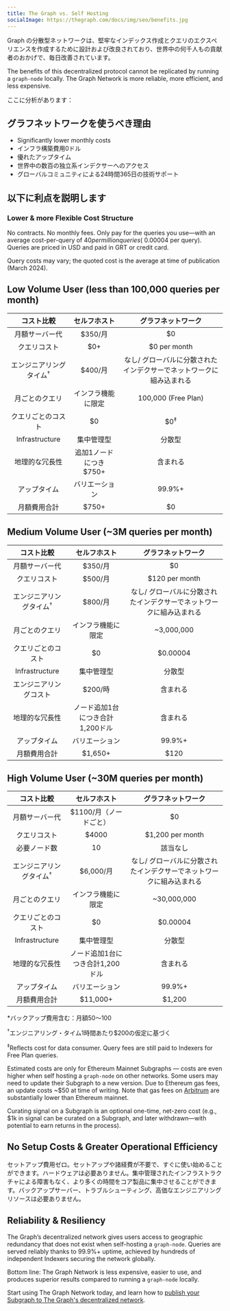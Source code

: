 ```yaml
---
title: The Graph vs. Self Hosting
socialImage: https://thegraph.com/docs/img/seo/benefits.jpg
---
```


Graph の分散型ネットワークは、堅牢なインデックス作成とクエリのエクスペリエンスを作成するために設計および改良されており、世界中の何千人もの貢献者のおかげで、毎日改善されています。

The benefits of this decentralized protocol cannot be replicated by running a `graph-node` locally. The Graph Network is more reliable, more efficient, and less expensive.

ここに分析があります：

## グラフネットワークを使うべき理由

- Significantly lower monthly costs
- インフラ構築費用0ドル
- 優れたアップタイム
- 世界中の数百の独立系インデクサーへのアクセス
- グローバルコミュニティによる24時間365日の技術サポート

## 以下に利点を説明します

### Lower & more Flexible Cost Structure

No contracts. No monthly fees. Only pay for the queries you use—with an average cost-per-query of $40 per million queries (~$0.00004 per query). Queries are priced in USD and paid in GRT or credit card.

Query costs may vary; the quoted cost is the average at time of publication (March 2024).

## Low Volume User (less than 100,000 queries per month)

| コスト比較 | セルフホスト | グラフネットワーク |
| :-: | :-: | :-: |
| 月額サーバー代 | $350/月 | $0 |
| クエリコスト | $0+ | $0 per month |
| エンジニアリングタイム<sup>†</sup> | $400/月 | なし/ グローバルに分散されたインデクサーでネットワークに組み込まれる |
| 月ごとのクエリ | インフラ機能に限定 | 100,000 (Free Plan) |
| クエリごとのコスト | $0 | $0<sup>‡</sup> |
| Infrastructure | 集中管理型 | 分散型 |
| 地理的な冗長性 | 追加1ノードにつき$750+ | 含まれる |
| アップタイム | バリエーション | 99.9%+ |
| 月額費用合計 | <span className="highlight-row" />$750+ | $0 |

## Medium Volume User (~3M queries per month)

| コスト比較 | セルフホスト | グラフネットワーク |
| :-: | :-: | :-: |
| 月額サーバー代 | $350/月 | $0 |
| クエリコスト | $500/月 | $120 per month |
| エンジニアリングタイム<sup>†</sup> | $800/月 | なし/ グローバルに分散されたインデクサーでネットワークに組み込まれる |
| 月ごとのクエリ | インフラ機能に限定 | ~3,000,000 |
| クエリごとのコスト | $0 | $0.00004 |
| Infrastructure | 集中管理型 | 分散型 |
| エンジニアリングコスト | $200/時 | 含まれる |
| 地理的な冗長性 | ノード追加1台につき合計1,200ドル | 含まれる |
| アップタイム | バリエーション | 99.9%+ |
| 月額費用合計 | <span className="highlight-row" /> $1,650+ | $120 |

## High Volume User (~30M queries per month)

| コスト比較 | セルフホスト | グラフネットワーク |
| :-: | :-: | :-: |
| 月額サーバー代 | $1100/月（ノードごと） | $0 |
| クエリコスト | $4000 | $1,200 per month |
| 必要ノード数 | 10 | 該当なし |
| エンジニアリングタイム<sup>†</sup> | $6,000/月 | なし/ グローバルに分散されたインデクサーでネットワークに組み込まれる |
| 月ごとのクエリ | インフラ機能に限定 | ~30,000,000 |
| クエリごとのコスト | $0 | $0.00004 |
| Infrastructure | 集中管理型 | 分散型 |
| 地理的な冗長性 | ノード追加1台につき合計1,200ドル | 含まれる |
| アップタイム | バリエーション | 99.9%+ |
| 月額費用合計 | <span className="highlight-row" /> $11,000+ | $1,200 |

\*バックアップ費用含む：月額$50〜$100

<sup>†</sup>エンジニアリング・タイム1時間あたり$200の仮定に基づく

<sup>‡</sup>Reflects cost for data consumer. Query fees are still paid to Indexers for Free Plan queries.

Estimated costs are only for Ethereum Mainnet Subgraphs — costs are even higher when self hosting a `graph-node` on other networks. Some users may need to update their Subgraph to a new version. Due to Ethereum gas fees, an update costs ~$50 at time of writing. Note that gas fees on [Arbitrum](/archived/arbitrum/arbitrum-faq/) are substantially lower than Ethereum mainnet.

Curating signal on a Subgraph is an optional one-time, net-zero cost (e.g., $1k in signal can be curated on a Subgraph, and later withdrawn—with potential to earn returns in the process).

## No Setup Costs & Greater Operational Efficiency

セットアップ費用ゼロ。セットアップや諸経費が不要で、すぐに使い始めることができます。ハードウェアは必要ありません。集中管理されたインフラストラクチャによる障害もなく、より多くの時間をコア製品に集中させることができます。バックアップサーバー、トラブルシューティング、高価なエンジニアリングリソースは必要ありません。

## Reliability & Resiliency

The Graph’s decentralized network gives users access to geographic redundancy that does not exist when self-hosting a `graph-node`. Queries are served reliably thanks to 99.9%+ uptime, achieved by hundreds of independent Indexers securing the network globally.

Bottom line: The Graph Network is less expensive, easier to use, and produces superior results compared to running a `graph-node` locally.

Start using The Graph Network today, and learn how to [publish your Subgraph to The Graph's decentralized network](/subgraphs/quick-start/).
